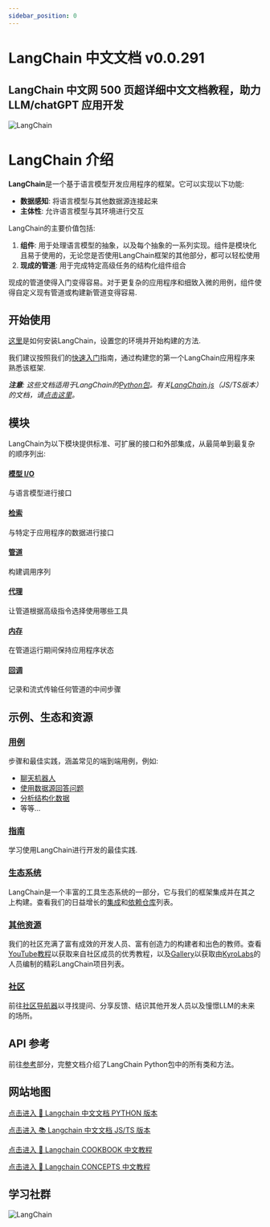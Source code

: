 ```yaml
---
sidebar_position: 0
---
```


# LangChain 中文文档 v0.0.291

## LangChain 中文网 500 页超详细中文文档教程，助力 LLM/chatGPT 应用开发

![LangChain](https://pica.zhimg.com/50/v2-56e8bbb52aa271012541c1fe1ceb11a2_r.gif 'LangChain中文网')


# LangChain 介绍

**LangChain**是一个基于语言模型开发应用程序的框架。它可以实现以下功能:
- **数据感知**: 将语言模型与其他数据源连接起来
- **主体性**: 允许语言模型与其环境进行交互

LangChain的主要价值包括:
1. **组件**: 用于处理语言模型的抽象，以及每个抽象的一系列实现。组件是模块化且易于使用的，无论您是否使用LangChain框架的其他部分，都可以轻松使用
2. **现成的管道**: 用于完成特定高级任务的结构化组件组合

现成的管道使得入门变得容易。对于更复杂的应用程序和细致入微的用例，组件使得自定义现有管道或构建新管道变得容易.

## 开始使用

[这里](/docs/get_started/installation.html)是如何安装LangChain，设置您的环境并开始构建的方法.

我们建议按照我们的[快速入门](/docs/get_started/quickstart.html)指南，通过构建您的第一个LangChain应用程序来熟悉该框架.

_**注意**: 这些文档适用于LangChain的[Python包](https://github.com/hwchase17/langchain)。有关[LangChain.js](https://github.com/hwchase17/langchainjs)（JS/TS版本）的文档，请[点击这里](https://js.langchain.com/docs)。_

## 模块

LangChain为以下模块提供标准、可扩展的接口和外部集成，从最简单到最复杂的顺序列出:

#### [模型 I/O](/docs/modules/model_io/)
与语言模型进行接口
#### [检索](/docs/modules/data_connection/)
与特定于应用程序的数据进行接口
#### [管道](/docs/modules/chains/)
构建调用序列
#### [代理](/docs/modules/agents/)
让管道根据高级指令选择使用哪些工具
#### [内存](/docs/modules/memory/)
在管道运行期间保持应用程序状态
#### [回调](/docs/modules/callbacks/)
记录和流式传输任何管道的中间步骤

## 示例、生态和资源
### [用例](/docs/use_cases/)
步骤和最佳实践，涵盖常见的端到端用例，例如:
- [聊天机器人](/docs/use_cases/chatbots)
- [使用数据源回答问题](/docs/use_cases/question_answering/)
- [分析结构化数据](/docs/use_cases/sql)
- 等等...

### [指南](/docs/guides/)
学习使用LangChain进行开发的最佳实践.

### [生态系统](/docs/ecosystem/)
LangChain是一个丰富的工具生态系统的一部分，它与我们的框架集成并在其之上构建。查看我们的日益增长的[集成](/docs/integrations/)和[依赖仓库](/docs/additional_resources/dependents)列表。

### [其他资源](/docs/additional_resources/)
我们的社区充满了富有成效的开发人员、富有创造力的构建者和出色的教师。查看[YouTube教程](/docs/additional_resources/youtube.html)以获取来自社区成员的优秀教程，以及[Gallery](https://github.com/kyrolabs/awesome-langchain)以获取由[KyroLabs](https://kyrolabs.com)的人员编制的精彩LangChain项目列表。

### [社区](/docs/community)
前往[社区导航器](/docs/community)以寻找提问、分享反馈、结识其他开发人员以及憧憬LLM的未来的场所。

## API 参考
前往[参考](https://api.python.langchain.com)部分，完整文档介绍了LangChain Python包中的所有类和方法。


## 网站地图

[点击进入 🚀  Langchain 中文文档 PYTHON 版本](https://python.langchain.com.cn/docs/get_started/introduction)

[点击进入 📚  Langchain 中文文档 JS/TS 版本](https://js.langchain.com.cn/docs/)

[点击进入 📃 Langchain COOKBOOK 中文教程](https://cookbook.langchain.com.cn/docs/)

[点击进入 🚀  Langchain CONCEPTS 中文教程 ](https://langchain.com.cn)

## 学习社群
![LangChain](https://pic1.zhimg.com/80/v2-31131dcb1732cb5bca7c182c9e8da046_r.jpg 'LangChain中文网学习社群')
